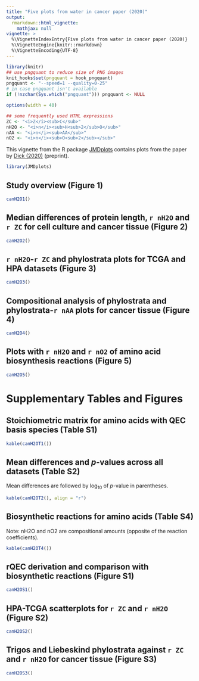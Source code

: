 ```yaml
---
title: "Five plots from water in cancer paper (2020)"
output: 
  rmarkdown::html_vignette:
    mathjax: null
vignette: >
  %\VignetteIndexEntry{Five plots from water in cancer paper (2020)}
  %\VignetteEngine{knitr::rmarkdown}
  %\VignetteEncoding{UTF-8}
---
```


```r
library(knitr)
## use pngquant to reduce size of PNG images
knit_hooks$set(pngquant = hook_pngquant)
pngquant <- "--speed=1 --quality=0-25"
# in case pngquant isn't available
if (!nzchar(Sys.which("pngquant"))) pngquant <- NULL 
```

```r
options(width = 40)
```

```r
## some frequently used HTML expressions
ZC <- "<i>Z</i><sub>C</sub>"
nH2O <- "<i>n</i><sub>H<sub>2</sub>O</sub>"
nAA <- "<i>n</i><sub>AA</sub>"
nO2 <- "<i>n</i><sub>O<sub>2</sub></sub>"
```

This vignette from the R package [JMDplots](https://github.com/jedick/JMDplots) contains plots from the paper by <a href="canH2O.html" title="Water as a reactant in the differential expression of proteins in cancer">Dick (2020)</a> (preprint).

```r
library(JMDplots)
```

## Study overview (Figure 1)
```r
canH2O1()
```

## Median differences of protein length, `r nH2O` and `r ZC` for cell culture and cancer tissue (Figure 2)
```r
canH2O2()
```

## `r nH2O`-`r ZC` and phylostrata plots for TCGA and HPA datasets (Figure 3)
```r
canH2O3()
```

## Compositional analysis of phylostrata and phylostrata-`r nAA` plots for cancer tissue (Figure 4)
```r
canH2O4()
```

## Plots with `r nH2O` and `r nO2` of amino acid biosynthesis reactions (Figure 5)
```r
canH2O5()
```

# Supplementary Tables and Figures

## Stoichiometric matrix for amino acids with QEC basis species (Table S1)
```r
kable(canH2OT1())
```

## Mean differences and _p_-values across all datasets (Table S2)
Mean differences are followed by log~10~ of _p_-value in parentheses.
```r
kable(canH2OT2(), align = "r")
```

## Biosynthetic reactions for amino acids (Table S4)
Note: nH2O and nO2 are compositional amounts (opposite of the reaction coefficients).
```r
kable(canH2OT4())
```

## rQEC derivation and comparison with biosynthetic reactions (Figure S1)
```r
canH2OS1()
```

## HPA-TCGA scatterplots for `r ZC` and `r nH2O` (Figure S2)
```r
canH2OS2()
```

## Trigos and Liebeskind phylostrata against `r ZC` and `r nH2O` for cancer tissue (Figure S3)
```r
canH2OS3()
```

